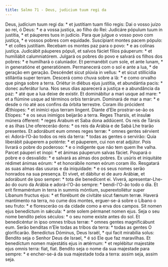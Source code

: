 ```yaml
---
title: Salmo 71 - Deus, judicium tuum regi da
---
```


<div class="grid grid-cols-2 gap-5">
  <span class="col-6 dropcaps text-justify">
    Deus, judícium tuum regi da: * et justítiam tuam fílio regis:
  </span>
  <span class="col-6 dropcaps text-justify">
    Dai o vosso juízo ao rei, ó Deus: * e a vossa justiça, ao filho do Rei:
  </span>
  <span class="col-6 text-justify">
    Judicáre pópulum tuum in justítia, * et páuperes tuos in judício.
  </span>
  <span class="col-6 text-justify">
    Para que julgue o vosso povo com justiça, * e vossos pobres com equidade.
  </span>
  <span class="col-6 text-justify">
    Suscípiant montes pacem pópulo: * et colles justítiam.
  </span>
  <span class="col-6 text-justify">
    Recebam os montes paz para o povo: * e as colinas justiça.
  </span>
  <span class="col-6 text-justify">
    Judicábit páuperes pópuli, et salvos fáciet fílios páuperum: * et humiliábit
    calumniatórem.
  </span>
  <span class="col-6 text-justify">
    Julgará os pobres do povo e salvará os filhos dos pobres: * e humilhará o
    caluniador.
  </span>
  <span class="col-6 text-justify">
    Et permanébit cum sole, et ante lunam, * in generatióne et generatiónem.
  </span>
  <span class="col-6 text-justify">
    Permanecerá com o sol e ante a lua, * de geração em geração.
  </span>
  <span class="col-6 text-justify">
    Descéndet sicut plúvia in vellus: * et sicut stillicídia stillántia super
    terram.
  </span>
  <span class="col-6 text-justify">
    Descerá como chuva sobre a lã: * e como orvalho que pinga sobre a terra.
  </span>
  <span class="col-6 text-justify">
    Oriétur in diébus ejus justítia, et abundántia pacis: * donec auferátur
    luna.
  </span>
  <span class="col-6 text-justify">
    Nos seus dias aparecerá a justiça e a abundância da paz: * até que a lua
    deixe de existir.
  </span>
  <span class="col-6 text-justify">
    Et dominábitur a mari usque ad mare: * et a flúmine usque ad términos orbis
    terrárum.
  </span>
  <span class="col-6 text-justify">
    Dominará de mar a mar: * e desde o rio até aos confins da órbita terrestre.
  </span>
  <span class="col-6 text-justify">
    Coram illo prócident Æthíopes: * et inimíci ejus terram lingent.
  </span>
  <span class="col-6 text-justify">
    Diante d’Ele prostrar-se-ão os Etíopes: * e os seus inimigos beijarão a
    terra.
  </span>
  <span class="col-6 text-justify">
    Reges Tharsis, et ínsulæ múnera ófferent: * reges Árabum et Saba dona
    addúcent.
  </span>
  <span class="col-6 text-justify">
    Os reis de Társis e as ilhas Lhe oferecerão dons: * os reis da Arábia e de
    Sabá Lhe trarão presentes.
  </span>
  <span class="col-6 text-justify">
    Et adorábunt eum omnes reges terræ: * omnes gentes sérvient ei:
  </span>
  <span class="col-6 text-justify">
    Adorá-l’O-ão todos os reis da terra: * todas as gentes o servirão:
  </span>
  <span class="col-6 text-justify">
    Quia liberábit páuperem a poténte: * et páuperem, cui non erat adjútor.
  </span>
  <span class="col-6 text-justify">
    Pois livrará o pobre do poderoso: * e o indigente que não tem quem lhe
    valha.
  </span>
  <span class="col-6 text-justify">
    Parcet páuperi et ínopi: * et ánimas páuperum salvas fáciet.
  </span>
  <span class="col-6 text-justify">
    Poupará o pobre e o desvalido: * e salvará as almas dos pobres.
  </span>
  <span class="col-6 text-justify">
    Ex usúris et iniquitáte rédimet ánimas eórum: * et honorábile nomen eórum
    coram illo.
  </span>
  <span class="col-6 text-justify">
    Resgatará as suas almas das usuras e da iniquidade: * e os seus nomes serão
    honrados na sua presença.
  </span>
  <span class="col-6 text-justify">
    Et vivet, et dábitur ei de auro Arábiæ, et adorábunt de ipso semper: * tota
    die benedícent ei.
  </span>
  <span class="col-6 text-justify">
    Viverá, apresentar-Lhe-ão do ouro da Arábia e adorá-l'O-ão sempre: *
    bendi-l'O-ão todo o dia.
  </span>
  <span class="col-6 text-justify">
    Et erit firmaméntum in terra in summis móntium, superextollétur super
    Líbanum fructus ejus: * et florébunt de civitáte sicut fænum terræ.
  </span>
  <span class="col-6 text-justify">
    Haverá mantimento na terra, no cume dos montes, erguer-se-á sobre o Líbano o
    seu fruto: * e florescerão os da cidade como a erva dos campos.
  </span>
  <span class="col-6 text-justify">
    Sit nomen ejus benedíctum in sǽcula: * ante solem pérmanet nomen ejus.
  </span>
  <span class="col-6 text-justify">
    Seja o seu nome bendito pelos séculos: * o seu nome existe antes do sol.
  </span>
  <span class="col-6 text-justify">
    Et benedicéntur in ipso omnes tribus terræ: * omnes gentes magnificábunt
    eum.
  </span>
  <span class="col-6 text-justify">
    Serão benditas n’Ele todas as tribos da terra: * todas as gentes O
    glorificarão.
  </span>
  <span class="col-6 text-justify">
    Benedíctus Dóminus, Deus Israël, * qui facit mirabília solus:
  </span>
  <span class="col-6 text-justify">
    Bendito seja o Senhor Deus de Israel, * é só Ele que faz maravilhas.
  </span>
  <span class="col-6 text-justify">
    Et benedíctum nomen majestátis ejus in ætérnum: * et replébitur majestáte
    ejus omnis terra: fiat, fiat.
  </span>
  <span class="col-6 text-justify">
    Bendito seja o nome da sua majestade para sempre: * e encher-se-á da sua
    majestade toda a terra: assim seja, assim seja.
  </span>
</div>
